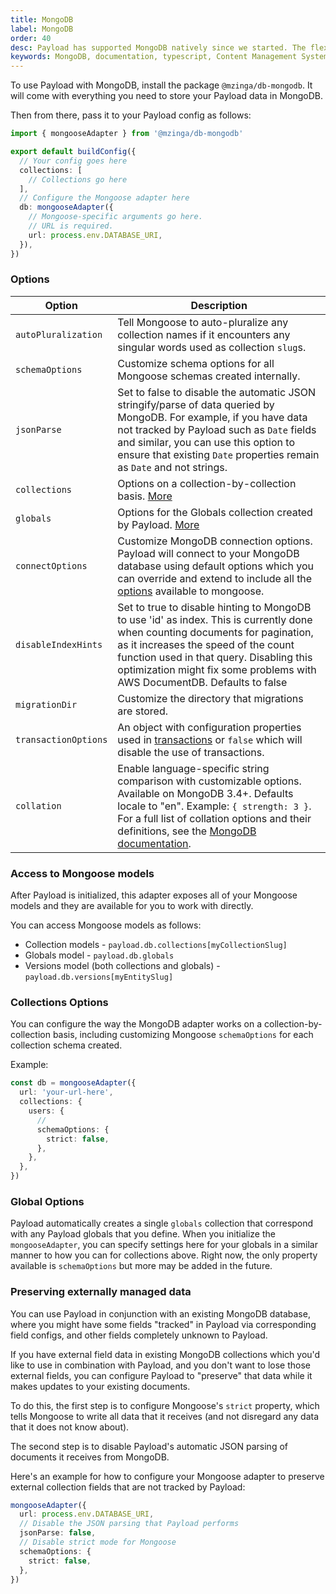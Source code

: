 ```yaml
---
title: MongoDB
label: MongoDB
order: 40
desc: Payload has supported MongoDB natively since we started. The flexible nature of MongoDB lends itself well to Payload's powerful fields.
keywords: MongoDB, documentation, typescript, Content Management System, cms, headless, javascript, node, react, express
---
```


To use Payload with MongoDB, install the package `@mzinga/db-mongodb`. It will come with everything you need to
store your Payload data in MongoDB.

Then from there, pass it to your Payload config as follows:

```ts
import { mongooseAdapter } from '@mzinga/db-mongodb'

export default buildConfig({
  // Your config goes here
  collections: [
    // Collections go here
  ],
  // Configure the Mongoose adapter here
  db: mongooseAdapter({
    // Mongoose-specific arguments go here.
    // URL is required.
    url: process.env.DATABASE_URI,
  }),
})
```

### Options

| Option               | Description                                                                                                                                                                                                                                                                                                  |
| -------------------- | ------------------------------------------------------------------------------------------------------------------------------------------------------------------------------------------------------------------------------------------------------------------------------------------------------------ |
| `autoPluralization`  | Tell Mongoose to auto-pluralize any collection names if it encounters any singular words used as collection `slug`s.                                                                                                                                                                                         |
| `schemaOptions`      | Customize schema options for all Mongoose schemas created internally.                                                                                                                                                                                                                                        |
| `jsonParse`          | Set to false to disable the automatic JSON stringify/parse of data queried by MongoDB. For example, if you have data not tracked by Payload such as `Date` fields and similar, you can use this option to ensure that existing `Date` properties remain as `Date` and not strings.                           |
| `collections`        | Options on a collection-by-collection basis. [More](#collections-options)                                                                                                                                                                                                                                    |
| `globals`            | Options for the Globals collection created by Payload. [More](#globals-options)                                                                                                                                                                                                                              |
| `connectOptions`     | Customize MongoDB connection options. Payload will connect to your MongoDB database using default options which you can override and extend to include all the [options](https://mongoosejs.com/docs/connections.html#options) available to mongoose.                                                        |
| `disableIndexHints`  | Set to true to disable hinting to MongoDB to use 'id' as index. This is currently done when counting documents for pagination, as it increases the speed of the count function used in that query. Disabling this optimization might fix some problems with AWS DocumentDB. Defaults to false                |
| `migrationDir`       | Customize the directory that migrations are stored.                                                                                                                                                                                                                                                          |
| `transactionOptions` | An object with configuration properties used in [transactions](https://www.mongodb.com/docs/manual/core/transactions/) or `false` which will disable the use of transactions.                                                                                                                                |
| `collation`          | Enable language-specific string comparison with customizable options. Available on MongoDB 3.4+. Defaults locale to "en". Example: `{ strength: 3 }`. For a full list of collation options and their definitions, see the [MongoDB documentation](https://www.mongodb.com/docs/manual/reference/collation/). |

### Access to Mongoose models

After Payload is initialized, this adapter exposes all of your Mongoose models and they are available for you to work
with directly.

You can access Mongoose models as follows:

- Collection models - `payload.db.collections[myCollectionSlug]`
- Globals model - `payload.db.globals`
- Versions model (both collections and globals) - `payload.db.versions[myEntitySlug]`

### Collections Options

You can configure the way the MongoDB adapter works on a collection-by-collection basis, including customizing Mongoose `schemaOptions` for each collection schema created.

Example:

```ts
const db = mongooseAdapter({
  url: 'your-url-here',
  collections: {
    users: {
      //
      schemaOptions: {
        strict: false,
      },
    },
  },
})
```

### Global Options

Payload automatically creates a single `globals` collection that correspond with any Payload globals that you define. When you initialize the `mongooseAdapter`, you can specify settings here for your globals in a similar manner to how you can for collections above. Right now, the only property available is `schemaOptions` but more may be added in the future.

### Preserving externally managed data

You can use Payload in conjunction with an existing MongoDB database, where you might have some fields "tracked" in Payload via corresponding field configs, and other fields completely unknown to Payload.

If you have external field data in existing MongoDB collections which you'd like to use in combination with Payload, and you don't want to lose those external fields, you can configure Payload to "preserve" that data while it makes updates to your existing documents.

To do this, the first step is to configure Mongoose's `strict` property, which tells Mongoose to write all data that it receives (and not disregard any data that it does not know about).

The second step is to disable Payload's automatic JSON parsing of documents it receives from MongoDB.

Here's an example for how to configure your Mongoose adapter to preserve external collection fields that are not tracked by Payload:

```ts
mongooseAdapter({
  url: process.env.DATABASE_URI,
  // Disable the JSON parsing that Payload performs
  jsonParse: false,
  // Disable strict mode for Mongoose
  schemaOptions: {
    strict: false,
  },
})
```
